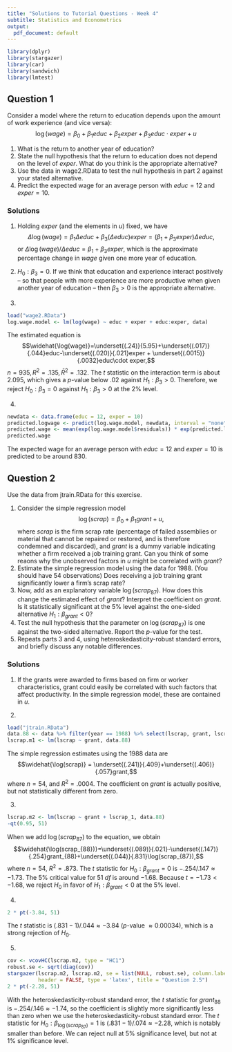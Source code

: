 ```yaml
---
title: "Solutions to Tutorial Questions - Week 4"
subtitle: Statistics and Econometrics
output:
  pdf_document: default
---
```


```r
library(dplyr)
library(stargazer)
library(car)
library(sandwich)
library(lmtest)
```

## Question 1
Consider a model where the return to education depends upon the amount of work experience (and vice versa): $$\log(wage)=\beta_0+\beta_1 educ+\beta_2 exper +\beta_3 educ\cdot exper +u$$

1. What is the return to another year of education?
2. State the null hypothesis that the return to education does not depend on the level of $exper$. What do you think is the appropriate alternative?
3. Use the data in wage2.RData to test the null hypothesis in part 2 against your stated alternative.
4. Predict the expected wage for an average person with $educ=12$ and $exper=10$.

### Solutions
1. Holding $exper$ (and the elements in $u$) fixed, we have $$\Delta\log(wage) = \beta_1\Delta educ+\beta_3(\Delta educ) exper = (\beta_1 +\beta_3 exper)\Delta educ,$$ or $\Delta\log(wage)/\Delta educ=\beta_1+\beta_3 exper$, which is the approximate percentage change in $wage$ given one more year of education.

2. $H_0:\beta_3=0$. If we think that education and experience interact positively -- so that people with more experience are more productive when given another year of education -- then $\beta_3>0$ is the appropriate alternative.

3. 
```r
load("wage2.RData")
log.wage.model <- lm(log(wage) ~ educ + exper + educ:exper, data)
```
The estimated equation is $$\widehat{\log(wage)}=\underset{(.24)}{5.95}+\underset{(.017)}{.044}educ-\underset{(.020)}{.021}exper + \underset{(.0015)}{.0032}educ\cdot exper,$$ $n=935,R^2=.135,\bar{R}^2=.132$. The $t$ statistic on the interaction term is about $2.095$, which gives a $p$-value below $.02$ against $H_1:\beta_3>0$. Therefore, we reject $H_0:\beta_3=0$ against $H_1:\beta_3>0$ at the $2\%$ level.

4. 
```r
newdata <- data.frame(educ = 12, exper = 10)
predicted.logwage <- predict(log.wage.model, newdata, interval = "none")
predicted.wage <- mean(exp(log.wage.model$residuals)) * exp(predicted.logwage)
predicted.wage
```
The expected wage for an average person with $educ=12$ and $exper=10$ is predicted to be around $830$.


## Question 2
Use the data from jtrain.RData for this exercise.

1. Consider the simple regression model $$\log(scrap)=\beta_0+\beta_1 grant +u,$$ where $scrap$ is the firm scrap rate (percentage of failed assemblies or material that cannot be repaired or restored, and is therefore condemned and discarded), and $grant$ is a dummy variable indicating whether a firm received a job training grant. Can you think of some reaons why the unobserved factors in $u$ might be correlated with $grant$?
2. Estimate the simple regression model using the data for 1988. (You should have 54 observations) Does receiving a job training grant significantly lower a firm's scrap rate?
3. Now, add as an explanatory variable $\log(scrap_{87})$. How does this change the estimated effect of $grant$? Interpret the coefficient on $grant$. Is it statistically significant at the 5% level against the one-sided alternative $H_1: \beta_{grant}<0$?
4. Test the null hypothesis that the parameter on $\log(scrap_{87})$ is one against the two-sided alternative. Report the $p$-value for the test.
5. Repeats parts 3 and 4, using heteroskedasticity-robust standard errors, and briefly discuss any notable differences.

### Solutions
1. If the grants were awarded to firms based on firm or worker characteristics, grant could easily be correlated with such factors that affect productivity. In the simple regression model, these are contained in $u$.

2. 
```r
load("jtrain.RData")
data.88 <- data %>% filter(year == 1988) %>% select(lscrap, grant, lscrap_1) %>% na.omit
lscrap.m1 <- lm(lscrap ~ grant, data.88)
```
The simple regression estimates using the 1988 data are $$\widehat{\log(scrap)} = \underset{(.241)}{.409}+\underset{(.406)}{.057}grant,$$ where $n=54$, and $R^2=.0004$. The coefficient on $grant$ is actually positive, but not statistically different from zero.

3. 
```r
lscrap.m2 <- lm(lscrap ~ grant + lscrap_1, data.88)
-qt(0.95, 51)
```
When we add $\log(scrap_{87})$ to the equation, we obtain $$\widehat{\log(scrap_{88})}=\underset{(.089)}{.021}-\underset{(.147)}{.254}grant_{88}+\underset{(.044)}{.831}\log(scrap_{87}),$$ where $n=54$, $R^2=.873$. The $t$ statistic for $H_0:\beta_{grant}=0$ is $-.254/.147\approx -1.73$. The 5% critical value for 51 $df$ is around $-1.68$. Because $t=-1.73<-1.68$, we reject $H_0$ in favor of $H_1:\beta_{grant}<0$ at the 5% level.

4. 
```r
2 * pt(-3.84, 51)
```
The $t$ statistic is $(.831-1)/.044\approx -3.84$ ($p$-value $\approx 0.00034$), which is a strong rejection of $H_0$.

5. 
```r
cov <- vcovHC(lscrap.m2, type = "HC1")
robust.se <- sqrt(diag(cov))
stargazer(lscrap.m2, lscrap.m2, se = list(NULL, robust.se), column.labels = c("default", "robust"), 
          header = FALSE, type = 'latex', title = "Question 2.5")
2 * pt(-2.28, 51)
```

With the heteroskedasticity-robust standard error, the $t$ statistic for $grant_{88}$ is $-.254/.146\approx -1.74$, so the coefficient is slightly more significantly less than zero when we use the heteroskedasticity-robust standard error. The $t$ statistic for $H_0:\beta_{\log(scrap_{87})}=1$ is $(.831-1)/.074\approx -2.28$, which is notably smaller than before. We can reject null at 5% significance level, but not at 1% significance level.